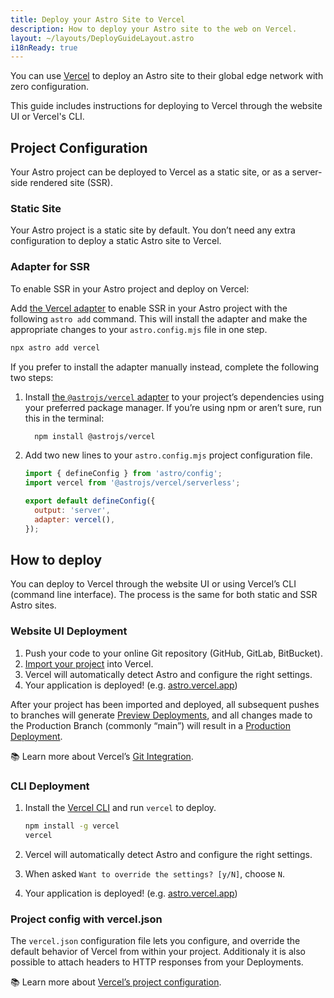 ```yaml
---
title: Deploy your Astro Site to Vercel
description: How to deploy your Astro site to the web on Vercel.
layout: ~/layouts/DeployGuideLayout.astro
i18nReady: true
---
```


You can use [Vercel](http://vercel.com/) to deploy an Astro site to their global edge network with zero configuration.

This guide includes instructions for deploying to Vercel through the website UI or Vercel's CLI.

## Project Configuration

Your Astro project can be deployed to Vercel as a static site, or as a server-side rendered site (SSR).

### Static Site

Your Astro project is a static site by default. You don’t need any extra configuration to deploy a static Astro site to Vercel. 

### Adapter for SSR

To enable SSR in your Astro project and deploy on Vercel:

Add [the Vercel adapter](/en/guides/integrations-guide/vercel/) to enable SSR in your Astro project with the following `astro add` command. This will install the adapter and make the appropriate changes to your `astro.config.mjs` file in one step.

```bash
npx astro add vercel
```

If you prefer to install the adapter manually instead, complete the following two steps:

1. Install [the `@astrojs/vercel` adapter](/en/guides/integrations-guide/vercel/) to your project’s dependencies using your preferred package manager. If you’re using npm or aren’t sure, run this in the terminal:

    ```bash
      npm install @astrojs/vercel
    ```

1. Add two new lines to your `astro.config.mjs` project configuration file.

    ```js title="astro.config.mjs" ins={2, 5-6}
    import { defineConfig } from 'astro/config';
    import vercel from '@astrojs/vercel/serverless';

    export default defineConfig({
      output: 'server',
      adapter: vercel(),
    });
    ```

## How to deploy

You can deploy to Vercel through the website UI or using Vercel’s CLI (command line interface). The process is the same for both static and SSR Astro sites.

### Website UI Deployment

1. Push your code to your online Git repository (GitHub, GitLab, BitBucket).
2. [Import your project](https://vercel.com/new) into Vercel.
3. Vercel will automatically detect Astro and configure the right settings.
4. Your application is deployed! (e.g. [astro.vercel.app](https://astro.vercel.app/))

After your project has been imported and deployed, all subsequent pushes to branches will generate [Preview Deployments](https://vercel.com/docs/concepts/deployments/environments#preview), and all changes made to the Production Branch (commonly “main”) will result in a [Production Deployment](https://vercel.com/docs/concepts/deployments/environments#production).

📚 Learn more about Vercel’s [Git Integration](https://vercel.com/docs/concepts/git).


### CLI Deployment

1. Install the [Vercel CLI](https://vercel.com/cli) and run `vercel` to deploy.

    ```bash
    npm install -g vercel
    vercel
    ```

2. Vercel will automatically detect Astro and configure the right settings.
3. When asked `Want to override the settings? [y/N]`, choose `N`.
4. Your application is deployed! (e.g. [astro.vercel.app](https://astro.vercel.app/))


### Project config with vercel.json

The `vercel.json` configuration file lets you configure, and override the default behavior of Vercel from within your project.
Additionaly it is also possible to attach headers to HTTP responses from your Deployments. 

📚 Learn more about [Vercel’s project configuration](https://vercel.com/docs/project-configuration).
